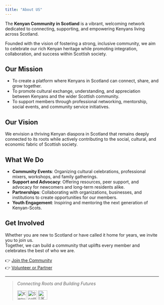 ```yaml
---
title: "About US"
---
```


The **Kenyan Community in Scotland** is a vibrant, welcoming network dedicated to connecting, supporting, and empowering Kenyans living across Scotland. 

Founded with the vision of fostering a strong, inclusive community, we aim to celebrate our rich Kenyan heritage while promoting integration, collaboration, and success within Scottish society.

## Our Mission

- To create a platform where Kenyans in Scotland can connect, share, and grow together.
- To promote cultural exchange, understanding, and appreciation between Kenyans and the wider Scottish community.
- To support members through professional networking, mentorship, social events, and community service initiatives.

## Our Vision

We envision a thriving Kenyan diaspora in Scotland that remains deeply connected to its roots while actively contributing to the social, cultural, and economic fabric of Scottish society.

## What We Do

- **Community Events**: Organizing cultural celebrations, professional mixers, workshops, and family gatherings.
- **Support and Advocacy**: Offering resources, peer support, and advocacy for newcomers and long-term residents alike.
- **Partnerships**: Collaborating with organizations, businesses, and institutions to create opportunities for our members.
- **Youth Engagement**: Inspiring and mentoring the next generation of Kenyan-Scots.

## Get Involved

Whether you are new to Scotland or have called it home for years, we invite you to join us.  
Together, we can build a community that uplifts every member and celebrates the best of who we are.

👉 [Join the Community](/join-the-community.qmd)  
👉 [Volunteer or Partner](/volunteer.qmd)

---

> _Connecting Roots and Building Futures_  
> 
> ![Kenyan Flag](/images/kenyan_flag.svg){width=30px}
> ![Scottish Flag](/images/scottish_flag.svg){width=30px}
> ![UK Flag](/images/uk_flag.svg){width=30px}
